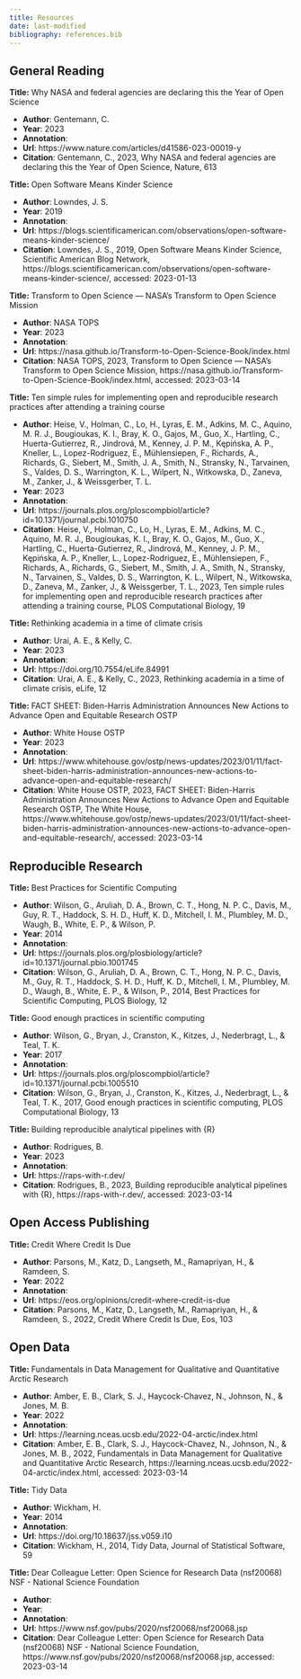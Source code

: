 ```yaml
---
title: Resources
date: last-modified
bibliography: references.bib
---
```


## General Reading

**Title:** Why NASA and federal agencies are declaring this the Year of Open Science  

* **Author**: Gentemann, C.  
* **Year**: 2023  
* **Annotation**:   
* **Url**: https://www.nature.com/articles/d41586-023-00019-y  
* **Citation**: Gentemann, C., 2023, Why NASA and federal agencies are declaring this the Year of Open Science, Nature, 613


**Title:** Open Software Means Kinder Science  

* **Author**: Lowndes, J. S.  
* **Year**: 2019  
* **Annotation**:   
* **Url**: https://blogs.scientificamerican.com/observations/open-software-means-kinder-science/  
* **Citation**: Lowndes, J. S., 2019, Open Software Means Kinder Science, Scientific American Blog Network, https://blogs.scientificamerican.com/observations/open-software-means-kinder-science/, accessed: 2023-01-13


**Title:** Transform to Open Science — NASA's Transform to Open Science Mission  

* **Author**: NASA TOPS  
* **Year**: 2023  
* **Annotation**:   
* **Url**: https://nasa.github.io/Transform-to-Open-Science-Book/index.html  
* **Citation**: NASA TOPS, 2023, Transform to Open Science — NASA's Transform to Open Science Mission, https://nasa.github.io/Transform-to-Open-Science-Book/index.html, accessed: 2023-03-14


**Title:** Ten simple rules for implementing open and reproducible research practices after attending a training course  

* **Author**: Heise, V., Holman, C., Lo, H., Lyras, E. M., Adkins, M. C., Aquino, M. R. J., Bougioukas, K. I., Bray, K. O., Gajos, M., Guo, X., Hartling, C., Huerta-Gutierrez, R., Jindrová, M., Kenney, J. P. M., Kępińska, A. P., Kneller, L., Lopez-Rodriguez, E., Mühlensiepen, F., Richards, A., Richards, G., Siebert, M., Smith, J. A., Smith, N., Stransky, N., Tarvainen, S., Valdes, D. S., Warrington, K. L., Wilpert, N., Witkowska, D., Zaneva, M., Zanker, J., & Weissgerber, T. L.  
* **Year**: 2023  
* **Annotation**:   
* **Url**: https://journals.plos.org/ploscompbiol/article?id=10.1371/journal.pcbi.1010750  
* **Citation**: Heise, V., Holman, C., Lo, H., Lyras, E. M., Adkins, M. C., Aquino, M. R. J., Bougioukas, K. I., Bray, K. O., Gajos, M., Guo, X., Hartling, C., Huerta-Gutierrez, R., Jindrová, M., Kenney, J. P. M., Kępińska, A. P., Kneller, L., Lopez-Rodriguez, E., Mühlensiepen, F., Richards, A., Richards, G., Siebert, M., Smith, J. A., Smith, N., Stransky, N., Tarvainen, S., Valdes, D. S., Warrington, K. L., Wilpert, N., Witkowska, D., Zaneva, M., Zanker, J., & Weissgerber, T. L., 2023, Ten simple rules for implementing open and reproducible research practices after attending a training course, PLOS Computational Biology, 19


**Title:** Rethinking academia in a time of climate crisis  

* **Author**: Urai, A. E., & Kelly, C.  
* **Year**: 2023  
* **Annotation**:   
* **Url**: https://doi.org/10.7554/eLife.84991  
* **Citation**: Urai, A. E., & Kelly, C., 2023, Rethinking academia in a time of climate crisis, eLife, 12


**Title:** FACT SHEET: Biden-Harris Administration Announces New Actions to Advance Open and Equitable Research OSTP  

* **Author**: White House OSTP  
* **Year**: 2023  
* **Annotation**:   
* **Url**: https://www.whitehouse.gov/ostp/news-updates/2023/01/11/fact-sheet-biden-harris-administration-announces-new-actions-to-advance-open-and-equitable-research/  
* **Citation**: White House OSTP, 2023, FACT SHEET: Biden-Harris Administration Announces New Actions to Advance Open and Equitable Research OSTP, The White House, https://www.whitehouse.gov/ostp/news-updates/2023/01/11/fact-sheet-biden-harris-administration-announces-new-actions-to-advance-open-and-equitable-research/, accessed: 2023-03-14


## Reproducible Research

**Title:** Best Practices for Scientific Computing  

* **Author**: Wilson, G., Aruliah, D. A., Brown, C. T., Hong, N. P. C., Davis, M., Guy, R. T., Haddock, S. H. D., Huff, K. D., Mitchell, I. M., Plumbley, M. D., Waugh, B., White, E. P., & Wilson, P.  
* **Year**: 2014  
* **Annotation**:   
* **Url**: https://journals.plos.org/plosbiology/article?id=10.1371/journal.pbio.1001745  
* **Citation**: Wilson, G., Aruliah, D. A., Brown, C. T., Hong, N. P. C., Davis, M., Guy, R. T., Haddock, S. H. D., Huff, K. D., Mitchell, I. M., Plumbley, M. D., Waugh, B., White, E. P., & Wilson, P., 2014, Best Practices for Scientific Computing, PLOS Biology, 12


**Title:** Good enough practices in scientific computing  

* **Author**: Wilson, G., Bryan, J., Cranston, K., Kitzes, J., Nederbragt, L., & Teal, T. K.  
* **Year**: 2017  
* **Annotation**:   
* **Url**: https://journals.plos.org/ploscompbiol/article?id=10.1371/journal.pcbi.1005510  
* **Citation**: Wilson, G., Bryan, J., Cranston, K., Kitzes, J., Nederbragt, L., & Teal, T. K., 2017, Good enough practices in scientific computing, PLOS Computational Biology, 13


**Title:** Building reproducible analytical pipelines with {R}  

* **Author**: Rodrigues, B.  
* **Year**: 2023  
* **Annotation**:   
* **Url**: https://raps-with-r.dev/  
* **Citation**: Rodrigues, B., 2023, Building reproducible analytical pipelines with {R}, https://raps-with-r.dev/, accessed: 2023-03-14


## Open Access Publishing

**Title:** Credit Where Credit Is Due  

* **Author**: Parsons, M., Katz, D., Langseth, M., Ramapriyan, H., & Ramdeen, S.  
* **Year**: 2022  
* **Annotation**:   
* **Url**: https://eos.org/opinions/credit-where-credit-is-due  
* **Citation**: Parsons, M., Katz, D., Langseth, M., Ramapriyan, H., & Ramdeen, S., 2022, Credit Where Credit Is Due, Eos, 103


## Open Data

**Title:** Fundamentals in Data Management for Qualitative and Quantitative Arctic Research  

* **Author**: Amber, E. B., Clark, S. J., Haycock-Chavez, N., Johnson, N., & Jones, M. B.  
* **Year**: 2022  
* **Annotation**:   
* **Url**: https://learning.nceas.ucsb.edu/2022-04-arctic/index.html  
* **Citation**: Amber, E. B., Clark, S. J., Haycock-Chavez, N., Johnson, N., & Jones, M. B., 2022, Fundamentals in Data Management for Qualitative and Quantitative Arctic Research, https://learning.nceas.ucsb.edu/2022-04-arctic/index.html, accessed: 2023-03-14


**Title:** Tidy Data  

* **Author**: Wickham, H.  
* **Year**: 2014  
* **Annotation**:   
* **Url**: https://doi.org/10.18637/jss.v059.i10  
* **Citation**: Wickham, H., 2014, Tidy Data, Journal of Statistical Software, 59


**Title:** Dear Colleague Letter: Open Science for Research Data (nsf20068) NSF - National Science Foundation  

* **Author**:   
* **Year**:   
* **Annotation**:   
* **Url**: https://www.nsf.gov/pubs/2020/nsf20068/nsf20068.jsp  
* **Citation**: Dear Colleague Letter: Open Science for Research Data (nsf20068) NSF - National Science Foundation, https://www.nsf.gov/pubs/2020/nsf20068/nsf20068.jsp, accessed: 2023-03-14


